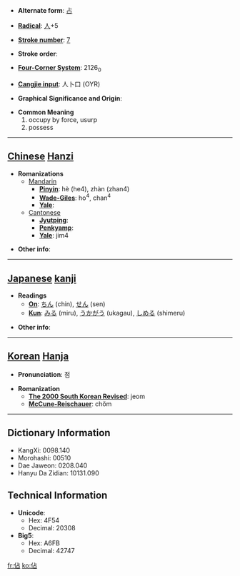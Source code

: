 * '''Alternate form''': [[占]]

* '''[[Wiktionary:Chinese radical index| Radical]]''': [[Wiktionary:Chinese radical index 人|人]]+5

* '''[[Wiktionary:Chinese total strokes index|Stroke number]]''': [[Wiktionary:Chinese total strokes index 7|7]]

* '''Stroke order''': 

* '''[[Wiktionary:Chinese four corner index|Four-Corner System]]''': 2126<sub>0</sub>

* '''[[Wiktionary:Chinese Cangjie index|Cangjie input]]''': 人卜口 (OYR)

* '''Graphical Significance and Origin''': 

* '''Common Meaning'''
*#occupy by force, usurp
*# possess


----

== [[Chinese]] [[Hanzi]] ==

* '''Romanizations'''
** [[Mandarin]]
*** '''[[Pinyin]]''': hè (he4), zhàn (zhan4)
*** '''[[Wade-Giles]]''': ho<sup>4</sup>, chan<sup>4</sup>
*** '''[[Yale]]''': 
**[[Cantonese]]
***'''[[Jyutping]]''':
***'''[[Penkyamp]]''': 
***'''[[Yale]]''': jim4

* '''Other info''': 

----

== [[Japanese]] [[kanji]] ==

* '''Readings'''
** '''[[On]]''': [[ちん]] (chin), [[せん]] (sen)
** '''[[Kun]]''': [[みる]] (miru), [[うかがう]] (ukagau), [[しめる]] (shimeru)

* '''Other info''':  

----

== [[Korean]] [[Hanja]] ==

* '''Pronunciation''': 점

* '''Romanization'''
** '''[[The 2000 South Korean Revised Romanization|The 2000 South Korean Revised]]''': jeom
** '''[[McCune-Reischauer]]''': chŏm

----

== Dictionary Information ==

* KangXi: 0098.140
* Morohashi: 00510
* Dae Jaweon: 0208.040
* Hanyu Da Zidian: 10131.090

== Technical Information ==

* '''Unicode''':
** Hex: 4F54
** Decimal: 20308
* '''Big5''':
** Hex: A6FB
** Decimal: 42747

[[fr:佔]]
[[ko:佔]]